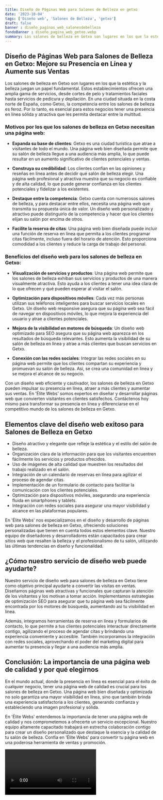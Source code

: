 ```yaml
---
title: Diseño de Páginas Web para Salones de Belleza en getxo
date: '2023-10-04'
tags: ['Diseño web', 'Salones de Belleza', 'getxo']
draft: false
banner : diseño_paginas_web_salonesdebelleza
fondoBanner : diseño_pagina_web_getxo.webp
summary: Los salones de belleza en Getxo son lugares en los que la estética y la belleza juegan un papel fundamental. Estos establecimientos ofrecen una amplia gama de servicios, desde cortes de pelo y tratamientos faciales hasta servicios de pedicura y depilación. En una ciudad situada en la costa norte de España, como Getxo, la competencia entre los salones de belleza es feroz. Por lo tanto, es esencial para estos negocios tener una presencia en línea sólida y atractiva que les permita destacar entre la multitud.
---
```


## Diseño de Páginas Web para Salones de Belleza en Getxo: Mejore su Presencia en Línea y Aumente sus Ventas

Los salones de belleza en Getxo son lugares en los que la estética y la belleza juegan un papel fundamental. Estos establecimientos ofrecen una amplia gama de servicios, desde cortes de pelo y tratamientos faciales hasta servicios de pedicura y depilación. En una ciudad situada en la costa norte de España, como Getxo, la competencia entre los salones de belleza es feroz. Por lo tanto, es esencial para estos negocios tener una presencia en línea sólida y atractiva que les permita destacar entre la multitud.

### Motivos por los que los salones de belleza en Getxo necesitan una página web:

- **Expanda su base de clientes**: Getxo es una ciudad turística que atrae a visitantes de todo el mundo. Una página web bien diseñada permite que su salón de belleza llegue a una audiencia más amplia, lo que puede resultar en un aumento significativo de clientes potenciales y ventas.

- **Construya su credibilidad**: Los clientes confían en las opiniones y reseñas en línea antes de decidir qué salón de belleza elegir. Una página web profesional y atractiva muestra que su negocio es confiable y de alta calidad, lo que puede generar confianza en los clientes potenciales y fidelizar a los existentes.

- **Destaque entre la competencia**: Getxo cuenta con numerosos salones de belleza, y para destacar entre ellos, necesita una página web que transmita su propuesta única de valor. Un diseño web personalizado y atractivo puede distinguirlo de la competencia y hacer que los clientes elijan su salón por encima de otros.

- **Facilite la reserva de citas**: Una página web bien diseñada puede incluir una función de reserva en línea que permita a los clientes programar citas fácilmente, incluso fuera del horario de atención. Esto proporciona comodidad a los clientes y reduce la carga de trabajo del personal.

### Beneficios del diseño web para los salones de belleza en Getxo:

- **Visualización de servicios y productos**: Una página web permite que los salones de belleza exhiban sus servicios y productos de una manera visualmente atractiva. Esto ayuda a los clientes a tener una idea clara de lo que ofrecen y qué pueden esperar al visitar el salón.

- **Optimización para dispositivos móviles**: Cada vez más personas utilizan sus teléfonos inteligentes para buscar servicios locales en Getxo. Un diseño web responsive asegura que su página web sea fácil de navegar en dispositivos móviles, lo que mejora la experiencia del usuario y atrae a clientes potenciales.

- **Mejora de la visibilidad en motores de búsqueda**: Un diseño web optimizado para SEO asegura que su página web aparezca en los resultados de búsqueda relevantes. Esto aumenta la visibilidad de su salón de belleza en línea y atrae a más clientes que buscan servicios en Getxo.

- **Conexión con las redes sociales**: Integrar las redes sociales en su página web permite que los clientes compartan su experiencia y promuevan su salón de belleza. Así, se crea una comunidad en línea y se mejora el alcance de su negocio.

Con un diseño web eficiente y cautivador, los salones de belleza en Getxo pueden impulsar su presencia en línea, atraer a más clientes y aumentar sus ventas. En 'Élite Webs' somos expertos en diseñar y desarrollar páginas web que convierten visitantes en clientes satisfechos. Contáctenos hoy mismo para transformar su presencia en línea y diferenciarse en el competitivo mundo de los salones de belleza en Getxo.

<GifSeo />

<Cta />

## Elementos clave del diseño web exitoso para Salones de Belleza en Getxo

- Diseño atractivo y elegante que refleje la estética y el estilo del salón de belleza.
- Organización clara de la información para que los visitantes encuentren fácilmente los servicios y productos ofrecidos.
- Uso de imágenes de alta calidad que muestren los resultados del trabajo realizado en el salón.
- Integración de un calendario de reservas en línea para agilizar el proceso de agendar citas.
- Implementación de un formulario de contacto para facilitar la comunicación con los clientes potenciales.
- Optimización para dispositivos móviles, asegurando una experiencia fluida en smartphones y tablets.
- Integración con redes sociales para asegurar una mayor visibilidad y alcance en las plataformas populares.

En 'Élite Webs' nos especializamos en el diseño y desarrollo de páginas web para salones de belleza en Getxo, ofreciendo soluciones personalizadas que tienen en cuenta todos estos elementos clave. Nuestro equipo de diseñadores y desarrolladores están capacitados para crear sitios web que resalten la belleza y el profesionalismo de tu salón, utilizando las últimas tendencias en diseño y funcionalidad.

## ¿Cómo nuestro servicio de diseño web puede ayudarte?

Nuestro servicio de diseño web para salones de belleza en Getxo tiene como objetivo principal ayudarte a convertir las visitas en ventas. Diseñamos páginas web atractivas y funcionales que capturan la atención de los visitantes y los motivan a tomar acción. Implementamos estrategias de optimización SEO para asegurar que tu página web sea fácilmente encontrada por los motores de búsqueda, aumentando así tu visibilidad en línea.

Además, integramos herramientas de reserva en línea y formularios de contacto, lo que permite a tus clientes potenciales interactuar directamente contigo, agilizando el proceso de agendar citas y brindando una experiencia conveniente y accesible. También incorporamos la integración con redes sociales, aprovechando el poder del marketing digital para aumentar tu presencia y llegar a una audiencia más amplia.

## Conclusión: La importancia de una página web de calidad y por qué elegirnos

En el mundo actual, donde la presencia en línea es esencial para el éxito de cualquier negocio, tener una página web de calidad es crucial para los salones de belleza en Getxo. Una página web bien diseñada y optimizada no solo garantiza una mayor visibilidad en línea, sino que también brinda una experiencia satisfactoria a los clientes, generando confianza y estableciendo una imagen profesional y sólida.

En 'Élite Webs' entendemos la importancia de tener una página web de calidad y nos comprometemos a ofrecerte un servicio excepcional. Nuestro equipo altamente capacitado trabajará en estrecha colaboración contigo para crear un diseño personalizado que destaque la esencia y la calidad de tu salón de belleza. Confía en 'Élite Webs' para convertir tu página web en una poderosa herramienta de ventas y promoción.

<Video />

<CtaBot job='Salones de Belleza' city='getxo'/>

<Gmaps query='getxo+españa+maps' />